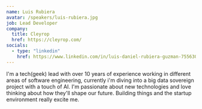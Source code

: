 ```yaml
---
name: Luis Rubiera
avatar: /speakers/luis-rubiera.jpg
job: Lead Developer
company:
  title: Cleyrop
  href: https://cleyrop.com/
socials:
  - type: "linkedin"
    href: https://www.linkedin.com/in/luis-daniel-rubiera-guzman-75563094/
---
```


I'm a tech(geek) lead with over 10 years of experience working in different areas of software engineering, currently i'm diving into a big data
sovereign project with a touch of AI. I'm passionate about new technologies and love thinking about how they'll shape our future. Building things
and the startup environment really excite me.
